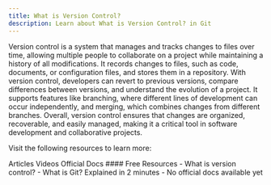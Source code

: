 ```yaml
---
title: What is Version Control?
description: Learn about What is Version Control? in Git
---
```





Version control is a system that manages and tracks changes to files over time, allowing multiple people to collaborate on a project while maintaining a history of all modifications. It records changes to files, such as code, documents, or configuration files, and stores them in a repository. With version control, developers can revert to previous versions, compare differences between versions, and understand the evolution of a project. It supports features like branching, where different lines of development can occur independently, and merging, which combines changes from different branches. Overall, version control ensures that changes are organized, recoverable, and easily managed, making it a critical tool in software development and collaborative projects.

Visit the following resources to learn more:

<Tabs defaultValue="article">
<TabsList>
<TabsTrigger value="article">Articles</TabsTrigger>
<TabsTrigger value="video">Videos</TabsTrigger>
<TabsTrigger value="official">Official Docs</TabsTrigger>
</TabsList>
#### Free Resources
<TabsContent value="article">
<Note type="note" title="article">
  - <Link href="https://www.atlassian.com/git/tutorials/what-is-version-control">What is version control?</Link>
</Note>
</TabsContent>
<TabsContent value="video">
<Note type="note" title="video" >
  - <Link href="https://www.youtube.com/watch?v=2ReR1YJrNOM">What is Git? Explained in 2 minutes</Link>
</Note>
</TabsContent>
<TabsContent value="official">
<Note type="note" title="official" >
  - <Link href="https://example.com">No official docs available yet</Link>
</Note>
</TabsContent>
</Tabs>

<Outlet path="1-getting-started/what-is-git" />
